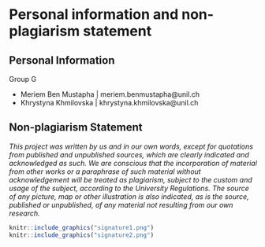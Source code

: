 # **Personal information and non-plagiarism statement** {.tabset}

## **Personal Information**
Group G

* Meriem Ben Mustapha | meriem.benmustapha@unil.ch
* Khrystyna Khmilovska | khrystyna.khmilovska@unil.ch

## **Non-plagiarism Statement**
*This project was written by us and in our own words, except for quotations from published and unpublished
sources, which are clearly indicated and acknowledged as such. We are conscious that the incorporation
of material from other works or a paraphrase of such material without acknowledgement will be treated as
plagiarism, subject to the custom and usage of the subject, according to the University Regulations. The 
source of any picture, map or other illustration is also indicated, as is the source, published or unpublished,
of any material not resulting from our own research.*

```r
knitr::include_graphics("signature1.png")
knitr::include_graphics("signature2.png")

```